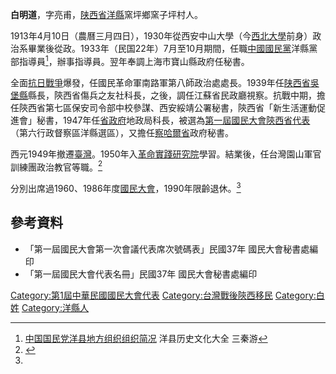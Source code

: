 {{專家}}
'''白明道'''，字亮甫，[[陝西省_(中华民国)|陕西省]][[洋縣|洋縣]]窯坪鄉窯子坪村人。

1913年4月10日（農曆三月四日），1930年從西安中山大學（今[[西北大學|西北大學]]前身）政治系畢業後從政。1933年（民国22年）7月至10月期間，任職[[中國國民黨|中國國民黨]]洋縣黨部指導員<ref>[http://www.sanqinyou.com/lishi/info/12103117203291543.html 中国国民党洋县地方组织组织简况] {{Wayback|url=http://www.sanqinyou.com/lishi/info/12103117203291543.html |date=20180910204420 }} 洋县历史文化大全 三秦游</ref>，辦事指導員。翌年奉調上海市寶山縣政府任秘書。

全面[[抗日戰爭|抗日戰爭]]爆發，任國民革命軍南路軍第八師政治處處長。1939年任[[陝西省_(中华民国)|陕西省]][[吳堡縣|吳堡縣]]縣長，陝西省傷兵之友社科長，之後，調任江蘇省民政廳視察。抗戰中期，擔任陝西省第七區保安司令部中校參謀、西安綏靖公署秘書，陝西省「新生活運動促進會」秘書，1947年任[[陝西省政府|省政府]]地政局科長，被選為[[第一屆國民大會陝西省代表|第一屆國民大會陝西省代表]]（第六行政督察區洋縣選區），又擔任[[察哈爾省_(中華民國)|察哈爾省]]政府秘書。

西元1949年撤遷[[臺灣|臺灣]]。1950年入[[革命實踐研究院|革命實踐研究院]]學習。結業後，任台灣園山軍官訓練團政治教官等職。<ref name="#1">{{Cite web |url=http://www.sxsdq.cn/sqzlk/dqcs/dacswz/xas_16198/sqyzl/201610/t20161028_807203.html |title=白明道 |access-date=2018-09-10 |archive-date=2019-08-27 |archive-url=https://web.archive.org/web/20190827174818/http://www.sxsdq.cn/sqzlk/dqcs/dacswz/xas_16198/sqyzl/201610/t20161028_807203.html |dead-url=no }}</ref>


分別出席過1960、1986年度[[國民大會|國民大會]]，1990年限齡退休。<ref name="#1"/>

==參考資料==
*「第一屆國民大會第一次會議代表席次號碼表」民國37年 國民大會秘書處編印
*「第一屆國民大會代表名冊」民國37年 國民大會秘書處編印
{{reflist}}


[[Category:第1屆中華民國國民大會代表|Category:第1屆中華民國國民大會代表]]
[[Category:台灣戰後陝西移民|Category:台灣戰後陝西移民]]
[[Category:白姓|Category:白姓]]
[[Category:洋縣人|Category:洋縣人]]